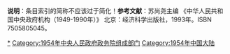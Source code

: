<noinclude>'''说明'''：条目索引的简称不应该过于简化！</noinclude>{{Navbox
|bodyclass=hlist

|name=1954年中央人民政府政务院
|title=[[1954年]][[中华人民共和国]][[中央人民政府政务院]]
|state={{{state|autocollapse}}}
|image={{中华人民共和国国徽|60}}
|above= [[政务院秘书厅]]

|group1=[[中央人民政府政务院|委员会]]（4个）
|list1=
*[[政务院政治法律委员会|政治法律委员会]]
*[[政务院财政经济委员会|财政经济委员会]]
*[[政务院文化教育委员会|文化教育委员会]]
*[[政务院人民监察委员会|人民监察委员会]]

|group2=[[国务院组成部门|部]]（28个）
|list2=
*[[中央人民政府内务部|内务部]]
*[[中央人民政府外交部|外交部]]
*[[中央人民政府公安部|公安部]]
*[[中央人民政府财政部|财政部]]
*[[中央人民政府对外贸易部|对外贸易部]]
*[[中央人民政府重工业部|重工业部]]
*[[中央人民政府燃料工业部|燃料工业部]]
*[[中央人民政府纺织工业部|纺织工业部]]
*[[中央人民政府轻工业部|轻工业部]]
*[[中央人民政府铁道部|铁道部]]
*[[中央人民政府邮电部|邮电部]]
*[[中央人民政府交通部|交通部]]
*[[中央人民政府农业部|农业部]]
*[[中央人民政府林业部|林业部]]
*[[中央人民政府水利部|水利部]]
*[[中央人民政府劳动部|劳动部]]
*[[中央人民政府文化部|文化部]]
*[[中央人民政府教育部|教育部]]
*[[中央人民政府高等教育部|高等教育部]]
*[[中央人民政府卫生部|卫生部]]
*[[中央人民政府司法部|司法部]]
*[[中央人民政府人事部|人事部]]
*[[中央人民政府商业部|商业部]]
*[[中央人民政府第一机械工业部|第一机械工业部]]
*[[中央人民政府第二机械工业部|第二机械工业部]]
*[[中央人民政府建筑工程部|建筑工程部]]
*[[中央人民政府地质部|地质部]]
*[[中央人民政府粮食部|粮食部]]

|group3=署（1个）
|list3=
*[[中央人民政府出版总署|出版总署]]

|group4=行（1个）
|list4=
*[[中国人民银行|人民银行]]

|group5=会（5个）
|list5=
*[[中央人民政府法制委员会|法制委员会]]
*[[中央人民政府民族事务委员会|民族事务委员会]]
*[[中央人民政府华侨事务委员会|华侨事务委员会]]
*[[中央人民政府扫除文盲工作委员会|扫除文盲工作委员会]]
*[[中央人民政府体育运动委员会|体育运动委员会]]

|group6=局（1个）
|list6=
*[[中国气象局|中央气象局]]

|belowstyle=text-align:left;
|below=[[1954年]]的[[中央人民政府政务院]]，共设置41个办事机构。下辖4个委员会；33个部、会；3个署、行、局；1个秘书厅。<br>本年度内政务院组成机构设置无变更情况。<br>[[1954年]][[9月21日]][[第一届全国人大第一次会议]]通过了《[[国务院组织法]]》，[[中华人民共和国国务院|国务院]]成立，原政务院工作交由国务院接替。
}}<noinclude>'''参考文献'''：苏尚尧主编 《中华人民共和国中央政府机构（1949-1990年）》 北京：经济科学出版社，1993年。ISBN 7505805045。
[[Category:中华人民共和国国务院历史|*]]
[[Category:1954年中央人民政府政务院组成部门]]
[[Category:1954年中国大陆]]</noinclude>